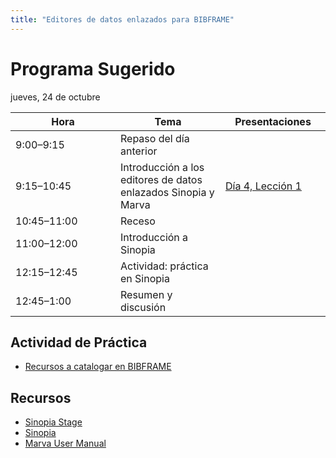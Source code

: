 ```yaml
---
title: "Editores de datos enlazados para BIBFRAME"
---
```


# Programa Sugerido

jueves, 24 de octubre

| Hora | Tema | Presentaciones |
|---|---|---|
| 9:00–9:15 | Repaso del día anterior |  |
| 9:15–10:45 | Introducción a los editores de datos enlazados Sinopia y Marva | <a href="https://slides.com/irmafrat/taller-bibframe-d4-l1" target="_blank"> Día 4, Lección 1 </a> |
| 10:45–11:00 | Receso |  |
| 11:00–12:00 | Introducción a Sinopia |  |
| 12:15–12:45 | Actividad: práctica en Sinopia |  |
| 12:45–1:00 | Resumen y discusión |  |

## Actividad de Práctica

- [Recursos a catalogar en BIBFRAME](https://docs.google.com/spreadsheets/d/1mkymvJiTYNc_lkm1K1EG0a_365TXUtDQPHWFYkhTySM/edit?usp=sharing)

## Recursos

- [Sinopia Stage](https://stage.sinopia.io/)
- [Sinopia](https://sinopia.io/)
- [Marva User Manual](https://guides.loc.gov/c.php?g=1170551&p=8704262&preview=003264c97f504caf990125066b248e24)